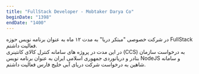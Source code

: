 ```yaml
---
title: "FullStack Developer - Mobtaker Darya Co"
beginDate: "1398"
endDate: "1400"
---
```


در شرکت خصوصی "مبتکر دریا" به مدت ۱۲ ماه به عنوان برنامه نویس حوزه FullStack فعالیت داشتم. <br />
در این مدت در پروژه های سامانه کنترل کالای کانتینری (CCS) به درخواست سازمان بنادر و دریانوردی جمهوری اسلامی ایران به عنوان برنامه نویس NodeJS و سامانه شاهین به درخواست شرکت دریای آبی خلیج فارس فعالیت داشتم.
